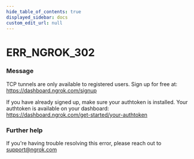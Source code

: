 ```yaml
---
hide_table_of_contents: true
displayed_sidebar: docs
custom_edit_url: null
---
```



# ERR_NGROK_302

### Message
TCP tunnels are only available to registered users.
Sign up for free at: https://dashboard.ngrok.com/signup

If you have already signed up, make sure your authtoken is installed.
Your authtoken is available on your dashboard: https://dashboard.ngrok.com/get-started/your-authtoken

### Further help
If you're having trouble resolving this error, please reach out to [support@ngrok.com](mailto:support@ngrok.com?subject=Help%20with%20ERR_NGROK_302)


<ErrorDetails error='err_ngrok_302' />
